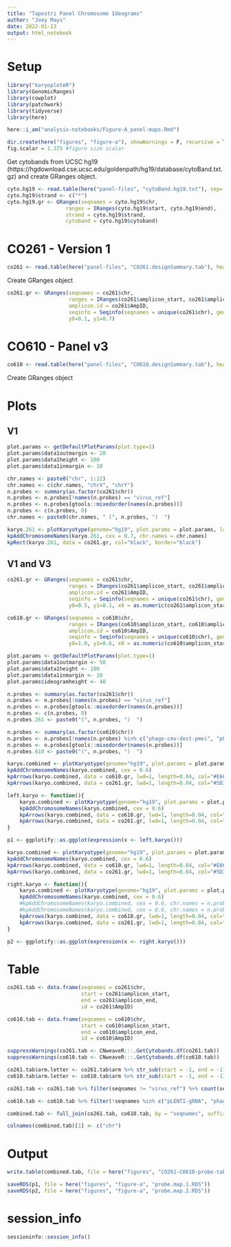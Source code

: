 ```yaml
---
title: "Tapestri Panel Chromosome Ideograms"
author: "Joey Mays"
date: 2022-01-13
output: html_notebook
---
```


# Setup

```r
library("karyoploteR")
library(GenomicRanges)
library(cowplot)
library(patchwork)
library(tidyverse)
library(here)
```

```r
here::i_am("analysis-notebooks/Figure-A_panel-maps.Rmd")
```

```r
dir.create(here("figures", "figure-a"), showWarnings = F, recursive = T)
fig.scalar = 1.375 #figure size scalar
```


Get cytobands from UCSC hg19 (https://hgdownload.cse.ucsc.edu/goldenpath/hg19/database/cytoBand.txt.gz) and create GRanges object.

```r
cyto.hg19 <- read.table(here("panel-files", "cytoBand.hg19.txt"), sep= '\t', skip = 1, col.names = c("chr", "start", "end", "cytoband", "gstain"))
cyto.hg19$strand <- c("*")
cyto.hg19.gr <- GRanges(seqnames = cyto.hg19$chr,
                   ranges = IRanges(cyto.hg19$start, cyto.hg19$end),
                   strand = cyto.hg19$strand,
                   cytoband = cyto.hg19$cytoband)
```

# CO261 - Version 1

```r
co261 <- read.table(here("panel-files", "CO261.designSummary.tab"), header = T, sep = '\t', fill = T)
```

Create GRanges object

```r
co261.gr <- GRanges(seqnames = co261$chr, 
                    ranges = IRanges(co261$amplicon_start, co261$amplicon_end), 
                    amplicon.id = co261$AmpID, 
                    seqinfo = Seqinfo(seqnames = unique(co261$chr), genome = "hg19"), 
                    y0=0.1, y1=0.7)
```

# CO610 - Panel v3

```r
co610 <- read.table(here("panel-files", "CO610.designSummary.tab"), header = T, sep = '\t', fill = T)
```

Create GRanges object

# Plots

## V1

```r
plot.params <- getDefaultPlotParams(plot.type=1)
plot.params$data1outmargin <- 20
plot.params$data1height <- 100
plot.params$data1inmargin <- 10
```

```r
chr.names <- paste0("chr", 1:22)
chr.names <- c(chr.names, "chrX", "chrY")
n.probes <- summary(as.factor(co261$chr))
n.probes <- n.probes[!names(n.probes) == "virus_ref"]
n.probes <- n.probes[gtools::mixedorder(names(n.probes))]
n.probes <- c(n.probes, 0)
chr.names <- paste0(chr.names, " (", n.probes, ")  ")
```

```r
karyo.261 <- plotKaryotype(genome="hg19", plot.params = plot.params, labels.plotter = NULL)
kpAddChromosomeNames(karyo.261, cex = 0.7, chr.names = chr.names)
kpRect(karyo.261, data = co261.gr, col="black", border="black")
```

## V1 and V3

```r
co261.gr <- GRanges(seqnames = co261$chr, 
                    ranges = IRanges(co261$amplicon_start, co261$amplicon_end), 
                    amplicon.id = co261$AmpID, 
                    seqinfo = Seqinfo(seqnames = unique(co261$chr), genome = "hg19"), 
                    y0=0.5, y1=0.1, x0 = as.numeric(co261$amplicon_start), x1 = as.numeric(co261$amplicon_start))
```

```r
co610.gr <- GRanges(seqnames = co610$chr, 
                    ranges = IRanges(co610$amplicon_start, co610$amplicon_end), 
                    amplicon.id = co610$AmpID, 
                    seqinfo = Seqinfo(seqnames = unique(co610$chr), genome = "hg19"), 
                    y0=1.0, y1=0.6, x0 = as.numeric(co610$amplicon_start), x1 = as.numeric(co610$amplicon_start))
```

```r
plot.params <- getDefaultPlotParams(plot.type=1)
plot.params$data1outmargin <- 50
plot.params$data1height <- 100
plot.params$data1inmargin <- 10
plot.params$ideogramheight <- 40
```

```r
n.probes <- summary(as.factor(co261$chr))
n.probes <- n.probes[!names(n.probes) == "virus_ref"]
n.probes <- n.probes[gtools::mixedorder(names(n.probes))]
n.probes <- c(n.probes, 0)
n.probes.261 <- paste0("(", n.probes, ")  ")

n.probes <- summary(as.factor(co610$chr))
n.probes <- n.probes[!names(n.probes) %in% c("phage-cmv-dest-pmei", "pLENTI-gRNA")]
n.probes <- n.probes[gtools::mixedorder(names(n.probes))]
n.probes.610 <- paste0("(", n.probes, ")  ")
```

```r
karyo.combined <- plotKaryotype(genome="hg19", plot.params = plot.params, labels.plotter = NULL, chromosomes = paste0("chr", 1:12))
kpAddChromosomeNames(karyo.combined, cex = 0.6)
kpArrows(karyo.combined, data = co610.gr, lwd=1, length=0.04, col="#E66100")
kpArrows(karyo.combined, data = co261.gr, lwd=1, length=0.04, col="#5D3A9B")
```

```r
left.karyo <- function(){
    karyo.combined <- plotKaryotype(genome="hg19", plot.params = plot.params, labels.plotter = NULL, chromosomes = paste0("chr", 1:12))
    kpAddChromosomeNames(karyo.combined, cex = 0.6)
    kpArrows(karyo.combined, data = co610.gr, lwd=1, length=0.04, col="#E66100")
    kpArrows(karyo.combined, data = co261.gr, lwd=1, length=0.04, col="#5D3A9B")
}

p1 <- ggplotify::as.ggplot(expression(x <- left.karyo()))
```

```r
karyo.combined <- plotKaryotype(genome="hg19", plot.params = plot.params, labels.plotter = NULL, chromosomes = paste0("chr", c(13:22, "X", "Y")))
kpAddChromosomeNames(karyo.combined, cex = 0.6)
kpArrows(karyo.combined, data = co610.gr, lwd=1, length=0.04, col="#E66100")
kpArrows(karyo.combined, data = co261.gr, lwd=1, length=0.04, col="#5D3A9B")
```

```r
right.karyo <- function(){
    karyo.combined <- plotKaryotype(genome="hg19", plot.params = plot.params, labels.plotter = NULL, chromosomes = paste0("chr", c(13:22, "X", "Y")))
    kpAddChromosomeNames(karyo.combined, cex = 0.6)
    #kpAddChromosomeNames(karyo.combined, cex = 0.6, chr.names = n.probes.261[13:24], xoffset = 0.035, yoffset = 46)
    #kpAddChromosomeNames(karyo.combined, cex = 0.6, chr.names = n.probes.610[13:24], xoffset = 0.035, yoffset = 95)
    kpArrows(karyo.combined, data = co610.gr, lwd=1, length=0.04, col="#E66100")
    kpArrows(karyo.combined, data = co261.gr, lwd=1, length=0.04, col="#5D3A9B")
}

p2 <- ggplotify::as.ggplot(expression(x <- right.karyo()))
```

# Table

```r
co261.tab <- data.frame(seqnames = co261$chr, 
                        start = co261$amplicon_start, 
                        end = co261$amplicon_end, 
                        id = co261$AmpID)

co610.tab <- data.frame(seqnames = co610$chr, 
                        start = co610$amplicon_start, 
                        end = co610$amplicon_end, 
                        id = co610$AmpID)

suppressWarnings(co261.tab <- CNweaveR:::.GetCytobands.df(co261.tab))
suppressWarnings(co610.tab <- CNweaveR:::.GetCytobands.df(co610.tab))

co261.tab$arm.letter <- co261.tab$arm %>% str_sub(start = -1, end = -1)
co610.tab$arm.letter <- co610.tab$arm %>% str_sub(start = -1, end = -1)

co261.tab <- co261.tab %>% filter(seqnames != "virus_ref") %>% count(seqnames, arm.letter) %>% pivot_wider(names_from = arm.letter, values_from = n) %>% replace_na(list(p=0, q=0)) %>% mutate(total = p + q)

co610.tab <- co610.tab %>% filter(!seqnames %in% c("pLENTI-gRNA", "phage-cmv-dest-pmei")) %>% count(seqnames, arm.letter) %>% pivot_wider(names_from = arm.letter, values_from = n) %>% replace_na(list(p=0, q=0)) %>% mutate(total = p + q)

combined.tab <- full_join(co261.tab, co610.tab, by = "seqnames", suffix = c(".v1", ".v2")) %>%  mutate(across(where(is.numeric), ~ replace_na(.x, 0)))

colnames(combined.tab)[1] <- c("chr")
```

# Output

```r
write.table(combined.tab, file = here("figures", "CO261-CO610-probe-table.txt"), row.names = F, col.names = T, quote = F, sep = '\t')
```

```r
saveRDS(p1, file = here("figures", "figure-a", "probe.map.1.RDS"))
saveRDS(p2, file = here("figures", "figure-a", "probe.map.2.RDS"))
```

# session_info

```r
sessioninfo::session_info()
```
